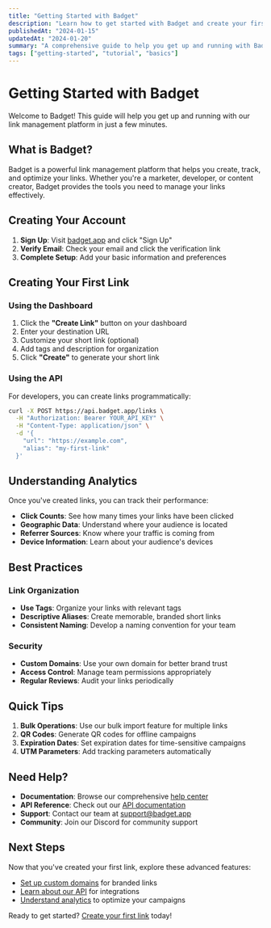 ```yaml
---
title: "Getting Started with Badget"
description: "Learn how to get started with Badget and create your first shortened links."
publishedAt: "2024-01-15"
updatedAt: "2024-01-20"
summary: "A comprehensive guide to help you get up and running with Badget quickly."
tags: ["getting-started", "tutorial", "basics"]
---
```


# Getting Started with Badget

Welcome to Badget! This guide will help you get up and running with our link management platform in just a few minutes.

## What is Badget?

Badget is a powerful link management platform that helps you create, track, and optimize your links. Whether you're a marketer, developer, or content creator, Badget provides the tools you need to manage your links effectively.

## Creating Your Account

1. **Sign Up**: Visit [badget.app](https://badget.app) and click "Sign Up"
2. **Verify Email**: Check your email and click the verification link
3. **Complete Setup**: Add your basic information and preferences

## Creating Your First Link

### Using the Dashboard

1. Click the **"Create Link"** button on your dashboard
2. Enter your destination URL
3. Customize your short link (optional)
4. Add tags and description for organization
5. Click **"Create"** to generate your short link

### Using the API

For developers, you can create links programmatically:

```bash
curl -X POST https://api.badget.app/links \
  -H "Authorization: Bearer YOUR_API_KEY" \
  -H "Content-Type: application/json" \
  -d '{
    "url": "https://example.com",
    "alias": "my-first-link"
  }'
```

## Understanding Analytics

Once you've created links, you can track their performance:

- **Click Counts**: See how many times your links have been clicked
- **Geographic Data**: Understand where your audience is located
- **Referrer Sources**: Know where your traffic is coming from
- **Device Information**: Learn about your audience's devices

## Best Practices

### Link Organization

- **Use Tags**: Organize your links with relevant tags
- **Descriptive Aliases**: Create memorable, branded short links
- **Consistent Naming**: Develop a naming convention for your team

### Security

- **Custom Domains**: Use your own domain for better brand trust
- **Access Control**: Manage team permissions appropriately
- **Regular Reviews**: Audit your links periodically

## Quick Tips

1. **Bulk Operations**: Use our bulk import feature for multiple links
2. **QR Codes**: Generate QR codes for offline campaigns
3. **Expiration Dates**: Set expiration dates for time-sensitive campaigns
4. **UTM Parameters**: Add tracking parameters automatically

## Need Help?

- **Documentation**: Browse our comprehensive [help center](/help)
- **API Reference**: Check out our [API documentation](/help/api-reference)
- **Support**: Contact our team at support@badget.app
- **Community**: Join our Discord for community support

## Next Steps

Now that you've created your first link, explore these advanced features:

- [Set up custom domains](/help/custom-domains) for branded links
- [Learn about our API](/help/api-reference) for integrations
- [Understand analytics](/help/analytics) to optimize your campaigns

Ready to get started? [Create your first link](https://app.badget.app) today!
